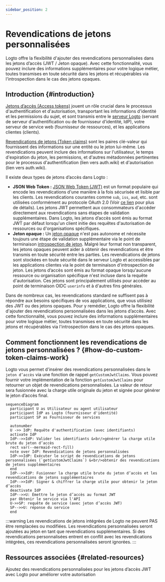 ```yaml
---
sidebar_position: 2
---
```


# Revendications de jetons personnalisées

Logto offre la flexibilité d'ajouter des revendications personnalisées dans les jetons d’accès (JWT / Jeton opaque). Avec cette fonctionnalité, vous pouvez inclure des informations supplémentaires pour votre logique métier, toutes transmises en toute sécurité dans les jetons et récupérables via l'introspection dans le cas des jetons opaques.

## Introduction \{#introduction}

[Jetons d’accès (Access tokens)](https://auth.wiki/access-token) jouent un rôle crucial dans le processus d'authentification et d'autorisation, transportant les informations d'identité et les permissions du sujet, et sont transmis entre le [serveur Logto](/concepts/core-service) (servant de serveur d'authentification ou de fournisseur d'identité, IdP), votre serveur de service web (fournisseur de ressources), et les applications clientes (clients).

[Revendications de jetons (Token claims)](https://auth.wiki/claim) sont les paires clé-valeur qui fournissent des informations sur une entité ou le jeton lui-même. Les revendications peuvent inclure des informations sur l'utilisateur, le temps d'expiration du jeton, les permissions, et d'autres métadonnées pertinentes pour le processus d'authentification (lien vers auth.wiki) et d'autorisation (lien vers auth.wiki).

Il existe deux types de jetons d’accès dans Logto :

- **JSON Web Token :** [JSON Web Token (JWT)](https://auth.wiki/jwt) est un format populaire qui encode les revendications d'une manière à la fois sécurisée et lisible par les clients. Les revendications courantes comme `sub`, `iss`, `aud`, etc. sont utilisées conformément au protocole OAuth 2.0 (Voir [ce lien](https://datatracker.ietf.org/doc/html/rfc7519#section-4) pour plus de détails). Les jetons JWT permettent aux consommateurs d'accéder directement aux revendications sans étapes de validation supplémentaires. Dans Logto, les jetons d’accès sont émis au format JWT par défaut lorsqu'un client initie des requêtes d'autorisation de ressources ou d'organisations spécifiques.
- **Jeton opaque :** Un [jeton opaque](http://localhost:3000/concepts/opaque-token) n'est pas autonome et nécessite toujours une étape de validation supplémentaire via le point de terminaison [introspection de jeton](https://auth.wiki/token-introspection). Malgré leur format non transparent, les jetons opaques peuvent aider à obtenir des revendications et être transmis en toute sécurité entre les parties. Les revendications de jetons sont stockées en toute sécurité dans le serveur Logto et accessibles par les applications clientes via le point de terminaison d'introspection de jeton. Les jetons d’accès sont émis au format opaque lorsqu'aucune ressource ou organisation spécifique n'est incluse dans la requête d'autorisation. Ces jetons sont principalement utilisés pour accéder au point de terminaison OIDC `userinfo` et à d'autres fins générales.

Dans de nombreux cas, les revendications standard ne suffisent pas à répondre aux besoins spécifiques de vos applications, que vous utilisiez des JWT ou des jetons opaques. Pour y remédier, Logto offre la flexibilité d'ajouter des revendications personnalisées dans les jetons d’accès. Avec cette fonctionnalité, vous pouvez inclure des informations supplémentaires pour votre logique métier, toutes transmises en toute sécurité dans les jetons et récupérables via l'introspection dans le cas des jetons opaques.

## Comment fonctionnent les revendications de jetons personnalisées ? \{#how-do-custom-token-claims-work}

Logto vous permet d'insérer des revendications personnalisées dans le `jeton d’accès` via une fonction de rappel `getCustomJwtClaims`. Vous pouvez fournir votre implémentation de la fonction `getCustomJwtClaims` pour retourner un objet de revendications personnalisées. La valeur de retour sera fusionnée avec la charge utile originale du jeton et signée pour générer le jeton d’accès final.

```mermaid
sequenceDiagram
  participant U as Utilisateur ou agent utilisateur
  participant IdP as Logto (fournisseur d'identité)
  participant SP as Fournisseur de services

  autonumber
  U ->> IdP: Requête d'authentification (avec identifiants)
  activate IdP
  IdP-->>IdP: Valider les identifiants &<br/>générer la charge utile brute du jeton d’accès
  rect var(--mermaid-rect-fill)
  note over IdP: Revendications de jetons personnalisées
  IdP->>IdP: Exécuter le script de revendications de jetons personnalisées (`getCustomJwtClaims`) &<br/>obtenir des revendications de jetons supplémentaires
  end
  IdP-->>IdP: Fusionner la charge utile brute du jeton d’accès et les revendications de jetons supplémentaires
  IdP-->>IdP: Signer & chiffrer la charge utile pour obtenir le jeton d’accès
  deactivate IdP
  IdP-->>U: Émettre le jeton d’accès au format JWT
  par Obtenir le service via l'API
  U->>SP: requête de service (avec jeton d’accès JWT)
  SP-->>U: réponse du service
  end
```

:::warning
Les revendications de jetons intégrées de Logto ne peuvent PAS être remplacées ou modifiées. Les revendications personnalisées seront ajoutées au jeton en tant que revendications supplémentaires. Si des revendications personnalisées entrent en conflit avec les revendications intégrées, ces revendications personnalisées seront ignorées.
:::

## Ressources associées \{#related-resources}

<Url href="https://blog.logto.io/glance-on-custom-jwt-access-token-claims">
  Ajoutez des revendications personnalisées pour les jetons d’accès JWT avec Logto pour améliorer votre autorisation
</Url>